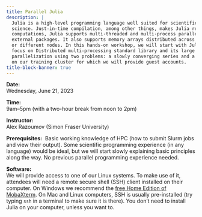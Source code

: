 ```yaml
---
title: Parallel Julia
description: |
  Julia is a high-level programming language well suited for scientific computing and data
  science. Just-in-time compilation, among other things, makes Julia really fast yet interactive. For heavy
  computations, Julia supports multi-threaded and multi-process parallelism, both natively and via a number of
  external packages. It also supports memory arrays distributed across multiple processes either on the same
  or different nodes. In this hands-on workshop, we will start with Julia's multi-threading features and then
  focus on Distributed multi-processing standard library and its large array of tools. We will demo
  parallelization using two problems: a slowly converging series and a Julia set. We will do all hands-on work
  on our training cluster for which we will provide guest accounts.
title-block-banner: true
---
```


:::{.topdef}

**Date:** \
Wednesday, June 21, 2023

**Time:** \
9am–5pm (with a two-hour break from noon to 2pm)

**Instructor:** \
Alex Razoumov (Simon Fraser University)

**Prerequisites:** \ Basic working knowledge of HPC (how to submit Slurm jobs and view their output). Some
scientific programming experience (in any language) would be ideal, but we will start slowly explaining basic
principles along the way. No previous parallel programming experience needed.

**Software:** \
We will provide access to one of our Linux systems. To make use of it, attendees will need a remote secure shell (SSH) client installed on their computer. On Windows we recommend the [free Home Edition of MobaXterm](https://mobaxterm.mobatek.net/download.html). On Mac and Linux computers, SSH is usually pre-installed (try typing `ssh` in a terminal to make sure it is there). You don't need to install Julia on your computer, unless you want to.

:::
